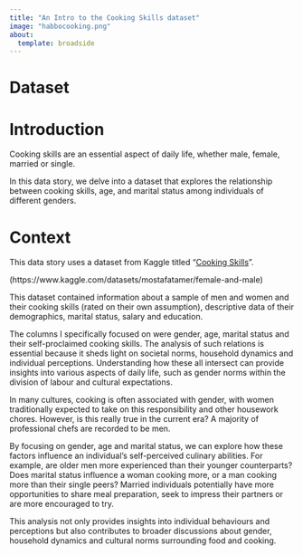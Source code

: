 ```yaml
---
title: "An Intro to the Cooking Skills dataset"
image: "habbocooking.png"
about:
  template: broadside
---
```


# Dataset

# Introduction

Cooking skills are an essential aspect of daily life, whether male, female, married or single.

In this data story, we delve into a dataset that explores the relationship between cooking skills, age, and marital status among individuals of different genders.

# Context

This data story uses a dataset from Kaggle titled "[Cooking Skills](https://www.kaggle.com/datasets/mostafatamer/female-and-male)".

(https://www.kaggle.com/datasets/mostafatamer/female-and-male)

This dataset contained information about a sample of men and women and their cooking skills (rated on their own assumption), descriptive data of their demographics, marital status, salary and education.

The columns I specifically focused on were gender, age, marital status and their self-proclaimed cooking skills. The analysis of such relations is essential because it sheds light on societal norms, household dynamics and individual perceptions. Understanding how these all intersect can provide insights into various aspects of daily life, such as gender norms within the division of labour and cultural expectations.

In many cultures, cooking is often associated with gender, with women traditionally expected to take on this responsibility and other housework chores. However, is this really true in the current era? A majority of professional chefs are recorded to be men.

By focusing on gender, age and marital status, we can explore how these factors influence an individual’s self-perceived culinary abilities. For example, are older men more experienced than their younger counterparts? Does marital status influence a woman cooking more, or a man cooking more than their single peers? Married individuals potentially have more opportunities to share meal preparation, seek to impress their partners or are more encouraged to try.

This analysis not only provides insights into individual behaviours and perceptions but also contributes to broader discussions about gender, household dynamics and cultural norms surrounding food and cooking.
